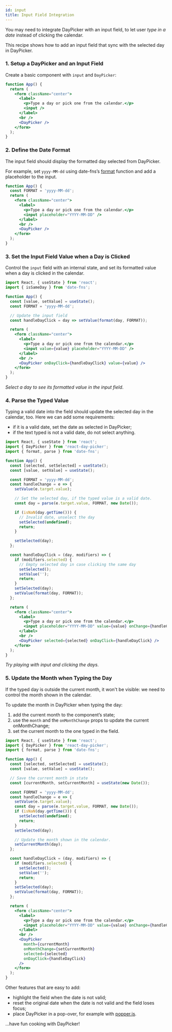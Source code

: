 ```yaml
---
id: input
title: Input Field Integration
---
```


You may need to integrate DayPicker with an input field, to let user _type in a date_ instead of clicking the calendar.

This recipe shows how to add an input field that sync with the selected day in DayPicker.

### 1. Setup a DayPicker and an Input Field

Create a basic component with `input` and `DayPicker`:

```jsx
function App() {
  return (
    <form className="center">
      <label>
        <p>Type a day or pick one from the calendar.</p>
        <input />
      </label>
      <br />
      <DayPicker />
    </form>
  );
}
```

### 2. Define the Date Format

The input field should display the formatted day selected from DayPicker.

For example, set `yyyy-MM-dd` using date-fns’s [format](https://date-fns.org/v2.4.1/docs/format) function and add a placeholder to the input.

```jsx
function App() {
  const FORMAT = 'yyyy-MM-dd';
  return (
    <form className="center">
      <label>
        <p>Type a day or pick one from the calendar.</p>
        <input placeholder="YYYY-MM-DD" />
      </label>
      <br />
      <DayPicker />
    </form>
  );
}
```

### 3. Set the Input Field Value when a Day is Clicked

Control the `input` field with an internal state, and set its formatted value when a day is clicked in the calendar.

```jsx
import React, { useState } from 'react';
import { isSameDay } from 'date-fns';

function App() {
  const [value, setValue] = useState();
  const FORMAT = 'yyyy-MM-dd';

  // Update the input field
  const handleDayClick = day => setValue(format(day, FORMAT));

  return (
    <form className="center">
      <label>
        <p>Type a day or pick one from the calendar.</p>
        <input value={value} placeholder="YYYY-MM-DD" />
      </label>
      <br />
      <DayPicker onDayClick={handleDayClick} value={value} />
    </form>
  );
}
```

_Select a day to see its formatted value in the input field_.

### 4. Parse the Typed Value

Typing a valid date into the field should update the selected day in the calendar, too. Here we can add some requirements:

- if it is a valid date, set the date as selected in DayPicker;
- if the text typed is not a valid date, do not select anything.

```jsx preview previeweight=400
import React, { useState } from 'react';
import { DayPicker } from 'react-day-picker';
import { format, parse } from 'date-fns';

function App() {
  const [selected, setSelected] = useState();
  const [value, setValue] = useState();

  const FORMAT = 'yyyy-MM-dd';
  const handleChange = e => {
    setValue(e.target.value);

    // Set the selected day, if the typed value is a valid date.
    const day = parse(e.target.value, FORMAT, new Date());

    if (isNaN(day.getTime())) {
      // Invalid date, unselect the day
      setSelected(undefined);
      return;
    }

    setSelected(day);
  };

  const handleDayClick = (day, modifiers) => {
    if (modifiers.selected) {
      // Empty selected day in case clicking the same day
      setSelected();
      setValue('');
      return;
    }
    setSelected(day);
    setValue(format(day, FORMAT));
  };

  return (
    <form className="center">
      <label>
        <p>Type a day or pick one from the calendar.</p>
        <input placeholder="YYYY-MM-DD" value={value} onChange={handleChange} />
      </label>
      <br />
      <DayPicker selected={selected} onDayClick={handleDayClick} />
    </form>
  );
}
```

_Try playing with input and clicking the days._

### 5. Update the Month when Typing the Day

If the typed day is outside the current month, it won't be visible: we need to control the month shown in the calendar.

To update the month in DayPicker when typing the day:

1. add the current month to the component’s state;
2. use the `month` and the `onMonthChange` props to update the current onMonthChange;
3. set the current month to the one typed in the field.

```jsx preview previewHeight=400
import React, { useState } from 'react';
import { DayPicker } from 'react-day-picker';
import { format, parse } from 'date-fns';

function App() {
  const [selected, setSelected] = useState();
  const [value, setValue] = useState();

  // Save the current month in state
  const [currentMonth, setCurrentMonth] = useState(new Date());

  const FORMAT = 'yyyy-MM-dd';
  const handleChange = e => {
    setValue(e.target.value);
    const day = parse(e.target.value, FORMAT, new Date());
    if (isNaN(day.getTime())) {
      setSelected(undefined);
      return;
    }
    setSelected(day);

    // Update the month shown in the calendar.
    setCurrentMonth(day);
  };

  const handleDayClick = (day, modifiers) => {
    if (modifiers.selected) {
      setSelected();
      setValue('');
      return;
    }
    setSelected(day);
    setValue(format(day, FORMAT));
  };

  return (
    <form className="center">
      <label>
        <p>Type a day or pick one from the calendar.</p>
        <input placeholder="YYYY-MM-DD" value={value} onChange={handleChange} />
      </label>
      <br />
      <DayPicker
        month={currentMonth}
        onMonthChange={setCurrentMonth}
        selected={selected}
        onDayClick={handleDayClick}
      />
    </form>
  );
}
```

Other features that are easy to add:

- highlight the field when the date is not valid;
- reset the original date when the date is not valid and the field loses focus;
- place DayPicker in a pop-over, for example with [popper.js](https://popper.js.org).

...have fun cooking with DayPicker!

